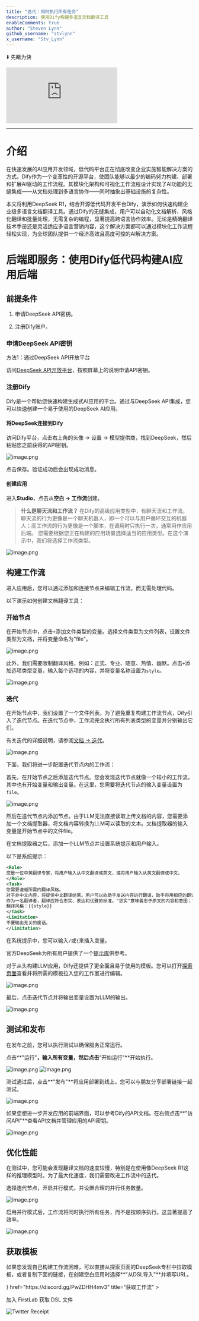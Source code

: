```yaml
---
title: "迭代：同时执行所有任务"
description: 使用Dify构建多语言文档翻译工具
enableComments: true
author: "Steven Lynn"
github_username: "stvlynn"
x_username: "Stv_Lynn"
---
```


⬇️ 先睹为快
<iframe
 src="https://instance.hellodify.com/workflow/fmyDgq6yIS76TYZD"
 style={{
   width: '100%',
   minHeight: '400px'
 }}
 frameBorder="0"
 allow="microphone">
</iframe>

---

# 介绍
在快速发展的AI应用开发领域，低代码平台正在彻底改变企业实施智能解决方案的方式。Dify作为一个变革性的开源平台，使团队能够以最少的编码努力构建、部署和扩展AI驱动的工作流程。其模块化架构和可视化工作流程设计实现了AI功能的无缝集成——从文档处理到多语言协作——同时抽象出基础设施的复杂性。

本文将利用DeepSeek R1，结合开源低代码开发平台Dify，演示如何快速构建企业级多语言文档翻译工具。通过Dify的无缝集成，用户可以自动化文档解析、风格化翻译和批量处理，无需复杂的编程，显著提高跨语言协作效率。无论是精确翻译技术手册还是灵活适应多语言营销内容，这个解决方案都可以通过模块化工作流程轻松实现，为全球团队提供一个经济高效且高度可控的AI解决方案。

# 后端即服务：使用Dify低代码构建AI应用后端

## 前提条件
1. 申请DeepSeek API密钥。

2. 注册Dify账户。

### 申请DeepSeek API密钥
方法1：通过DeepSeek API开放平台

访问[DeepSeek API开放平台](https://platform.deepseek.com/)，按照屏幕上的说明申请API密钥。

### 注册Dify
Dify是一个帮助您快速构建生成式AI应用的平台。通过与DeepSeek API集成，您可以快速创建一个易于使用的DeepSeek AI应用。

#### 将DeepSeek连接到Dify
访问Dify平台，点击右上角的头像 -> 设置 -> 模型提供商，找到DeepSeek，然后粘贴您之前获得的API密钥。

![image.png](https://s2.loli.net/2025/05/13/hDtK2TxFXIPOpzu.png)

点击保存。验证成功后会出现成功消息。

#### 创建应用
进入**Studio**，点击从**空白 -> 工作流**创建。

> **什么是聊天流和工作流？**
> 在Dify的高级应用类型中，有聊天流和工作流。聊天流的行为更像是一个聊天机器人，即一个可以与用户循环交互的机器人；而工作流的行为更像是一个脚本，在调用时只执行一次，通常用作应用后端。
> 您需要根据您正在构建的应用场景选择适当的应用类型。在这个演示中，我们将选择工作流类型。

![image.png](https://s2.loli.net/2025/05/13/OkqsFUW4Q3LCzb1.png)

## 构建工作流
进入应用后，您可以通过添加和连接节点来编辑工作流，而无需处理代码。

以下演示如何创建文档翻译工具：

### 开始节点
在开始节点中，点击`+`添加文件类型的变量。选择文件类型为文件列表，设置文件类型为文档，并将变量命名为"file"。

![image.png](https://s2.loli.net/2025/05/13/1BCq9ijeUFDJoOl.png)

此外，我们需要限制翻译风格，例如：正式、专业、随意、热情、幽默。点击`+`添加选项类型变量，输入每个选项的内容，并将变量名称设置为`style`。

![image.png](https://s2.loli.net/2025/05/13/lR17g6h4rnz9Aas.png)

### 迭代
在开始节点中，我们设置了一个文件列表。为了避免重复构建工作流节点，Dify引入了迭代节点。在迭代节点中，工作流完全执行所有列表类型的变量并分别输出它们。

有关迭代的详细说明，请参阅[文档 -> 迭代](https://docs.dify.ai/guides/workflow/node/iteration)。

![image.png](https://s2.loli.net/2025/05/13/PGnh629VLObweQ8.png)


下面，我们将进一步配置迭代节点内的工作流：

首先，在开始节点之后添加迭代节点。您会发现迭代节点就像一个较小的工作流，其中也有开始变量和输出变量。在这里，您需要将迭代节点的输入变量设置为`file`。

![image.png](https://s2.loli.net/2025/05/13/1EVQUTfvPuNBCtb.png)


然后在迭代节点内添加节点。由于LLM无法直接读取上传文档的内容，您需要添加一个文档提取器，将文档内容转换为LLM可以读取的文本。文档提取器的输入变量是开始节点中的文件file。

在文档提取器之后，添加一个LLM节点并设置系统提示和用户输入。

以下是系统提示：

```xml
<Role>
您是一位中英翻译专家，将用户输入从中文翻译成英文，或将用户输入从英文翻译成中文。
</Role>
<Task>
您需要遵循所需的翻译风格。
对于非中文内容，将提供中文翻译结果。用户可以向助手发送内容进行翻译，助手将用相应的翻译结果回答，确保符合中文语言习惯。您可以调整语气和风格，并考虑某些词语的文化内涵和地区差异。
作为一名翻译者，翻译应符合忠实、表达和优雅的标准。"忠实"意味着忠于原文的内容和意图；"表达"意味着翻译应流畅易懂，表达清晰；"优雅"则在翻译中追求语言的文化美学和美感。目标是创造既忠于原文精神又符合目标语言文化和读者审美欣赏的翻译。
翻译风格：{{style}}
</Task>
<Limitation>
不要输出无关的废话。
</Limitation>
```

在系统提示中，您可以输入`/`或`{`来插入变量。

官方DeepSeek为所有用户提供了一个[提示库](https://api-docs.deepseek.com/prompt-library)供参考。

对于从头构建LLM应用，Dify还提供了更全面且易于使用的模板。您可以打开[探索页面](https://cloud.dify.ai/explore/apps)查看并将所需的模板拉入您的工作室进行编辑。

![image.png](https://s2.loli.net/2025/05/13/24OE8MUklQ3CHKZ.png)

最后，点击迭代节点并将输出变量设置为LLM的输出。

![image.png](https://s2.loli.net/2025/05/13/Xv4qfCtujdzr15g.png)


## 测试和发布
在发布之前，您可以执行测试以确保服务正常运行。

点击**"运行"**，输入所有变量，然后点击**"开始运行"**开始执行。

![image.png](https://s2.loli.net/2025/05/13/CuSRDVpAQLMZBYs.png)
![image.png](https://s2.loli.net/2025/05/13/4LFlRPZgrDwV73U.png)


测试通过后，点击**"发布"**将应用部署到线上。您可以与朋友分享部署链接一起测试。

![image.png](https://s2.loli.net/2025/05/13/fBQYcbX86i3uVOU.png)

如果您想进一步开发应用的前端界面，可以参考Dify的API文档。在右侧点击**"访问API"**查看API文档并管理应用的API密钥。

![image.png](https://s2.loli.net/2025/05/13/Of7D5MLNQFnXUpe.png)

## 优化性能
在测试中，您可能会发现翻译文档的速度较慢，特别是在使用像DeepSeek R1这样的推理模型时。为了最大化速度，我们需要改进工作流中的迭代。

选择迭代节点，开启并行模式，并设置合理的并行任务数量。

![image.png](https://s2.loli.net/2025/05/13/en53gXl1mREt6wB.png)

启用并行模式后，工作流将同时执行所有任务，而不是按顺序执行。这显著提高了效率。

![image.png](https://s2.loli.net/2025/05/13/iEPgUbmuS9WGMod.png)

## 获取模板
如果您发现自己构建工作流困难，可以直接从探索页面的DeepSeek专栏中拉取模板，或者复制下面的链接，在创建空白应用时选择**"从DSL导入"**并填写URL。

<Cards>
  <Card 
    icon={<i className="ri-flow-chart" />} 
    href="https://discord.gg/PwZDHH4mv3" 
    title="获取工作流"
  >
  <p>加入 FirstLab 获取 DSL 文件</p>
    <img src="https://s2.loli.net/2025/05/15/EcHqJQVslgP3N2v.png" alt="Twitter Receipt" />
  </Card>
</Cards>